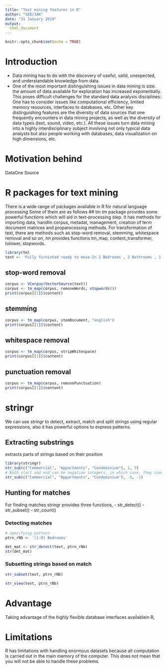 ```yaml
---
title: "Text mining features in R"
author: "SED/JAK"
date: "31 January 2019"
output:
  html_document
---
```


```r
knitr::opts_chunk$set(echo = TRUE)
```
# Introduction

  - Data mining has to do with the discovery of useful, valid, unexpected, and understandable knowledge from data.
  - One of the most important distinguishing issues in data mining is size. the amount of data available for exploration has increased exponentially. This poses difficult challenges for the standard data analysis disciplines: One has to consider issues like computational efficiency, limited memory resources, interfaces to databases, etc. Other key distinguishing features are the diversity of data sources that one frequently encounters in data mining projects, as well as the diversity of data types (text, sound, video, etc.). All these issues turn data mining into a highly interdisciplinary subject involving not only typical data analysts but also people working with databases, data visualization on high dimensions, etc.

# Motivation behind 
  DataOne Source 
  
# R packages for text mining 
  There is a wide range of packages available in R for natural language processing 
  Some of them are as follows
## tm
 *tm* package provides some powerful functions which will aid in text-processing step. It has methods for importing data, handlin corpus, metadat, management, creation of term document matrices and proparocessing methods. For transformation of text, there are methods such as stop-word removal, stemming, whitespace removal and so on, *tm* provides functions tm_map, content_transformer, tolower, stopwords.



```r
library(tm)
text <- 'Fully furnished ready to move-In 2 Bedrooms , 2 Bathrooms , 1 Balcony,  in a 3 storeyed private apartment located in ulloor bahsi nagar,kochulloor(best##$//). 5 to 10 years old. Super Built up area 97.55 Sq. Meter. 7th of 7 Floors. Residential locality.Karunya residence association Accessibility-450 m to nh47, 2 kms to byepass and very proximate to medical college,kims hospital and other educational institutions.5 kms to technopark campus. Occupied only for 2 years and very well maintained. No wall sharing with two covered balconies. Borewell and corporation water connection'
```
 
## stop-word removal
```r
corpus <- VCorpus(VectorSource(text))
corpus <- tm_map(corpus, removeWords, stopwords())
print(corpus[[1]]$content)
```

## stemming
```r
corpus <- tm_map(corpus, stemDocument, "english")
print(corpus[[1]]$content)
```
## whitespace removal
```r
corpus <- tm_map(corpus, stripWhitespace)
print(corpus[[1]]$content)
```
## punctuation removal
```r
corpus <- tm_map(corpus, removePunctuation)
print(corpus[[1]]$content)
```

# stringr
We can use *stringr* to detect, extract, match and split strings using regular expressions, also it has powerful options to express patterns.

## Extracting substrings
extracts parts of strings based on their position
```r
library(stringr)
str_sub(c("Commercial", "Appartments", "Condominium"), 1, 5)
# Both start and end can be negative integers, in which case, they count from the end of the string.
str_sub(c("Commercial", "Appartments", "Condominium"), -5, -1)
```
## Hunting for matches
For finding matches stringr provides three functions,
 - str_detect()
 - str_subset()
 - str_count()

### Detecting matches
```r
# specifying pattern
ptrn_rNb <- '[1-9] Bedrooms'

det_mat <- str_detect(text, ptrn_rNb)
str(det_mat)
```
### Subsetting strings based on match
```r
str_subset(text, ptrn_rNb)
```
```r
str_view(text, ptrn_rNb)
```

# Advantage
Taking advantage of the highly flexible database interfaces availablein R,

# Limitations
R has limitations with handling enormous datasets because all computation is carried out in the main memory of the computer. This does not mean that you will not be able to handle these problems. 

